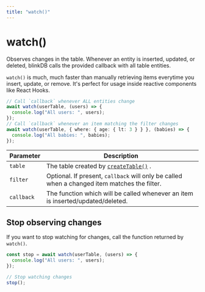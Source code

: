 ```yaml
---
title: "watch()"
---
```


# watch()

Observes changes in the table.
Whenever an entity is inserted, updated, or deleted, blinkDB calls the provided callback
with all table entities.

`watch()` is much, much faster than manually retrieving items everytime you insert, update, or remove.
It's perfect for usage inside reactive components like React Hooks.

```ts
// Call `callback` whenever ALL entities change
await watch(userTable, (users) => {
  console.log("All users: ", users);
});
// Call `callback` whenever an item matching the filter changes
await watch(userTable, { where: { age: { lt: 3 } } }, (babies) => {
  console.log("All babies: ", babies);
});
```

| Parameter  | Description                                                                                  |
| ---------- | -------------------------------------------------------------------------------------------- |
| `table`    | The table created by [`createTable()`](/docs/reference/createTable) .                        |
| `filter`   | Optional. If present, `callback` will only be called when a changed item matches the filter. |
| `callback` | The function which will be called whenever an item is inserted/updated/deleted.              |

## Stop observing changes

If you want to stop watching for changes, call the function returned by `watch()`.

```ts
const stop = await watch(userTable, (users) => {
  console.log("All users: ", users);
});

// Stop watching changes
stop();
```
